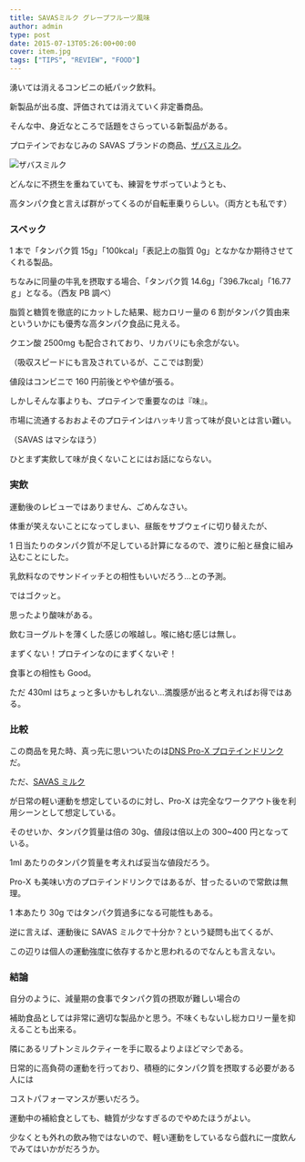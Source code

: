 ---
title: SAVASミルク グレープフルーツ風味
author: admin
type: post
date: 2015-07-13T05:26:00+00:00
cover: item.jpg
tags: ["TIPS", "REVIEW", "FOOD"]
---

湧いては消えるコンビニの紙パック飲料。

新製品が出る度、評価されては消えていく非定番商品。

そんな中、身近なところで話題をさらっている新製品がある。

プロテインでおなじみの SAVAS ブランドの商品、[ザバスミルク][1]。

![ザバスミルク](./item.jpg)

どんなに不摂生を重ねていても、練習をサボっていようとも、

高タンパク食と言えば群がってくるのが自転車乗りらしい。（両方とも私です）

### スペック

1 本で「タンパク質 15g」「100kcal」「表記上の脂質 0g」となかなか期待させてくれる製品。

ちなみに同量の牛乳を摂取する場合、「タンパク質 14.6g」「396.7kcal」「16.77 ｇ」となる。（西友 PB 調べ）

脂質と糖質を徹底的にカットした結果、総カロリー量の 6 割がタンパク質由来といういかにも優秀な高タンパク食品に見える。

クエン酸 2500mg も配合されており、リカバリにも余念がない。

（吸収スピードにも言及されているが、ここでは割愛）

値段はコンビニで 160 円前後とやや値が張る。

しかしそんな事よりも、プロテインで重要なのは『味』。

市場に流通するおおよそのプロテインはハッキリ言って味が良いとは言い難い。

（SAVAS はマシなほう）

ひとまず実飲して味が良くないことにはお話にならない。

### 実飲

運動後のレビューではありません、ごめんなさい。

体重が笑えないことになってしまい、昼飯をサブウェイに切り替えたが、

1 日当たりのタンパク質が不足している計算になるので、渡りに船と昼食に組み込むことにした。

乳飲料なのでサンドイッチとの相性もいいだろう…との予測。

ではゴクッと。

思ったより酸味がある。

飲むヨーグルトを薄くした感じの喉越し。喉に絡む感じは無し。

まずくない！プロテインなのにまずくないぞ！

食事との相性も Good。

ただ 430ml はちょっと多いかもしれない…満腹感が出ると考えればお得ではある。

### 比較

この商品を見た時、真っ先に思いついたのは[DNS Pro-X プロテインドリンク][2]だ。

ただ、[SAVAS ミルク][3]

が日常の軽い運動を想定しているのに対し、Pro-X は完全なワークアウト後を利用シーンとして想定している。

そのせいか、タンパク質量は倍の 30g、値段は倍以上の 300~400 円となっている。

1ml あたりのタンパク質量を考えれば妥当な値段だろう。

Pro-X も美味い方のプロテインドリンクではあるが、甘ったるいので常飲は無理。

1 本あたり 30g ではタンパク質過多になる可能性もある。

逆に言えば、運動後に SAVAS ミルクで十分か？という疑問も出てくるが、

この辺りは個人の運動強度に依存するかと思われるのでなんとも言えない。

### 結論

自分のように、減量期の食事でタンパク質の摂取が難しい場合の

補助食品としては非常に適切な製品かと思う。不味くもないし総カロリー量を抑えることも出来る。

隣にあるリプトンミルクティーを手に取るよりよほどマシである。

日常的に高負荷の運動を行っており、積極的にタンパク質を摂取する必要がある人には

コストパフォーマンスが悪いだろう。

運動中の補給食としても、糖質が少なすぎるのでやめたほうがよい。

少なくとも外れの飲み物ではないので、軽い運動をしているなら戯れに一度飲んでみてはいかがだろうか。

<LinkBox isAmazonLink url="https://www.amazon.co.jp/dp/B005UJRFY0/" />

[1]: http://www.meiji.co.jp/dairies/milk_drink/savas-milk/#top
[2]: https://amzn.to/2NAbLjj
[3]: https://amzn.to/3dkfzzZ
